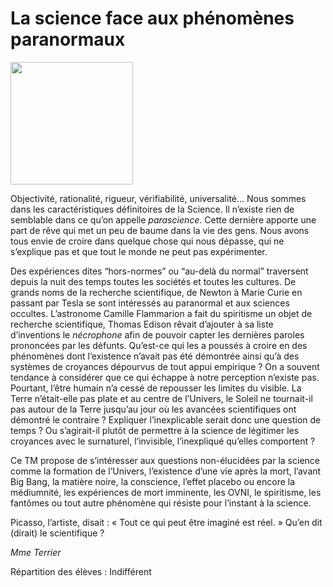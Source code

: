 # La science face aux phénomènes paranormaux

::: {.center data-latex=""}
![](images/la-science-face-aux-phenomenes-paranormaux.jpg){height=14em}
:::

Objectivité, rationalité, rigueur, vérifiabilité, universalité... Nous
sommes dans les caractéristiques définitoires de la Science. Il
n'existe rien de semblable dans ce qu'on appelle *parascience*. Cette
dernière apporte une part de rêve qui met un peu de baume dans la vie
des gens. Nous avons tous envie de croire dans quelque chose qui nous
dépasse, qui ne s'explique pas et que tout le monde ne peut pas
expérimenter. 

Des expériences dites "hors-normes" ou "au-delà du normal"
traversent depuis la nuit des temps toutes les sociétés et toutes les
cultures. De grands noms de la recherche scientifique, de Newton à Marie
Curie en passant par Tesla se sont intéressés au paranormal et aux
sciences occultes. L'astronome Camille Flammarion a fait du spiritisme
un objet de recherche scientifique, Thomas Edison rêvait d'ajouter à sa
liste d'inventions le *nécrophone* afin de pouvoir capter les dernières
paroles prononcées par les défunts. Qu'est-ce qui les a poussés à croire
en des phénomènes dont l'existence n'avait pas été démontrée ainsi qu'à
des systèmes de croyances dépourvus de tout appui empirique ? On a
souvent tendance à considérer que ce qui échappe à notre perception
n'existe pas. Pourtant, l'être humain n'a cessé de repousser les limites
du visible. La Terre n'était-elle pas plate et au centre de l'Univers,
le Soleil ne tournait-il pas autour de la Terre jusqu'au jour où les
avancées scientifiques ont démontré le contraire ? Expliquer
l'inexplicable serait donc une question de temps ? Ou s'agirait-il
plutôt de permettre à la science de légitimer les croyances avec le
surnaturel, l'invisible, l'inexpliqué qu'elles comportent ?

\clearpage

Ce TM propose de s'intéresser aux questions non-élucidées par la science
comme la formation de l'Univers, l'existence d'une vie après la mort,
l'avant Big Bang, la matière noire, la conscience, l'effet placebo ou
encore la médiumnité, les expériences de mort imminente, les OVNI, le
spiritisme, les fantômes ou tout autre phénomène qui résiste pour
l'instant à la science. 

Picasso, l'artiste, disait : « Tout ce qui peut être imaginé est réel. »
Qu'en dit (dirait) le scientifique ?

::: {.signature data-latex=""}
_Mme Terrier_  
:::

Répartition des élèves : Indifférent